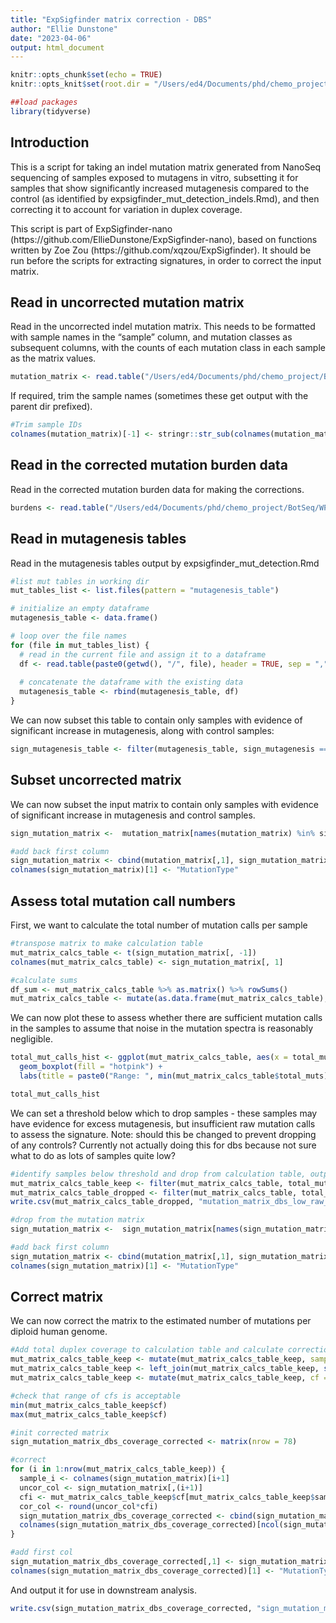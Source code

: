 ```yaml
---
title: "ExpSigfinder matrix correction - DBS"
author: "Ellie Dunstone"
date: "2023-04-06"
output: html_document
---
```


```r
knitr::opts_chunk$set(echo = TRUE)
knitr::opts_knit$set(root.dir = "/Users/ed4/Documents/phd/chemo_project/BotSeq/WP4/KCL_organoid_work/wp4_2530_20230127/extractions/wp4_2530_20230331_expsigfinder_DBS78/")
```

```r
##load packages
library(tidyverse)
```

## Introduction 

This is a script for taking an indel mutation matrix generated from NanoSeq sequencing of samples exposed to mutagens in vitro, subsetting it for samples that show significantly increased mutagenesis compared to the control (as identified by expsigfinder_mut_detection_indels.Rmd), and then correcting it to account for variation in duplex coverage.

This script is part of ExpSigfinder-nano (https://github.com/EllieDunstone/ExpSigfinder-nano), based on functions written by Zoe Zou (https://github.com/xqzou/ExpSigfinder). It should be run before the scripts for extracting signatures, in order to correct the input matrix.


## Read in uncorrected mutation matrix

Read in the uncorrected indel mutation matrix. This needs to be formatted with sample names in the "sample" column, and mutation classes as subsequent columns, with the counts of each mutation class in each sample as the matrix values.

```r
mutation_matrix <- read.table("/Users/ed4/Documents/phd/chemo_project/BotSeq/WP4/KCL_organoid_work/wp4_2530_20230127/data/dbs_mutation_matrix.tsv", sep = "\t", header = T, as.is = T) 
```

If required, trim the sample names (sometimes these get output with the parent dir prefixed).

```r
#Trim sample IDs 
colnames(mutation_matrix)[-1] <- stringr::str_sub(colnames(mutation_matrix), 30, -1)[-1] #May need to alter the start position depending on input
```


## Read in the corrected mutation burden data

Read in the corrected mutation burden data for making the corrections.

```r
burdens <- read.table("/Users/ed4/Documents/phd/chemo_project/BotSeq/WP4/KCL_organoid_work/wp4_2530_20230127/data/results.mut_burden_all.tsv", sep = "\t", header = T, as.is = T) 
```


## Read in mutagenesis tables

Read in the mutagenesis tables output by expsigfinder_mut_detection.Rmd

```r
#list mut tables in working dir
mut_tables_list <- list.files(pattern = "mutagenesis_table")

# initialize an empty dataframe 
mutagenesis_table <- data.frame()

# loop over the file names
for (file in mut_tables_list) {
  # read in the current file and assign it to a dataframe
  df <- read.table(paste0(getwd(), "/", file), header = TRUE, sep = ",")
  
  # concatenate the dataframe with the existing data
  mutagenesis_table <- rbind(mutagenesis_table, df)
}

```

We can now subset this table to contain only samples with evidence of significant increase in mutagenesis, along with control samples:

```r
sign_mutagenesis_table <- filter(mutagenesis_table, sign_mutagenesis == "Y" | group == "control")
```


## Subset uncorrected matrix

We can now subset the input matrix to contain only samples with evidence of significant increase in mutagenesis and control samples.

```r
sign_mutation_matrix <-  mutation_matrix[names(mutation_matrix) %in% sign_mutagenesis_table$sample]

#add back first column
sign_mutation_matrix <- cbind(mutation_matrix[,1], sign_mutation_matrix)
colnames(sign_mutation_matrix)[1] <- "MutationType"
```


## Assess total mutation call numbers

First, we want to calculate the total number of mutation calls per sample

```r
#transpose matrix to make calculation table
mut_matrix_calcs_table <- t(sign_mutation_matrix[, -1])
colnames(mut_matrix_calcs_table) <- sign_mutation_matrix[, 1]

#calculate sums
df_sum <- mut_matrix_calcs_table %>% as.matrix() %>% rowSums()
mut_matrix_calcs_table <- mutate(as.data.frame(mut_matrix_calcs_table), total_muts = df_sum)
```

We can now plot these to assess whether there are sufficient mutation calls in the samples to assume that noise in the mutation spectra is reasonably negligible.

```r

total_mut_calls_hist <- ggplot(mut_matrix_calcs_table, aes(x = total_muts)) + 
  geom_boxplot(fill = "hotpink") + 
  labs(title = paste0("Range: ", min(mut_matrix_calcs_table$total_muts), "-", max(mut_matrix_calcs_table$total_muts)))

total_mut_calls_hist
```

We can set a threshold below which to drop samples - these samples may have evidence for excess mutagenesis, but insufficient raw mutation calls to assess the signature. Note: should this be changed to prevent dropping of any controls? Currently not actually doing this for dbs because not sure what to do as lots of samples quite low?

```r
#identify samples below threshold and drop from calculation table, output dropped samples
mut_matrix_calcs_table_keep <- filter(mut_matrix_calcs_table, total_muts >= 20)
mut_matrix_calcs_table_dropped <- filter(mut_matrix_calcs_table, total_muts < 20)
write.csv(mut_matrix_calcs_table_dropped, "mutation_matrix_dbs_low_raw_calls.csv")

#drop from the mutation matrix
sign_mutation_matrix <-  sign_mutation_matrix[names(sign_mutation_matrix) %in% rownames(mut_matrix_calcs_table_keep)]

#add back first column
sign_mutation_matrix <- cbind(mutation_matrix[,1], sign_mutation_matrix)
colnames(sign_mutation_matrix)[1] <- "MutationType"
```


## Correct matrix

We can now correct the matrix to the estimated number of mutations per diploid human genome.

```r
#Add total duplex coverage to calculation table and calculate correction factor
mut_matrix_calcs_table_keep <- mutate(mut_matrix_calcs_table_keep, sample = rownames(mut_matrix_calcs_table_keep))
mut_matrix_calcs_table_keep <- left_join(mut_matrix_calcs_table_keep, select(burdens, sample, total))
mut_matrix_calcs_table_keep <- mutate(mut_matrix_calcs_table_keep, cf = 6000000000/total)

#check that range of cfs is acceptable
min(mut_matrix_calcs_table_keep$cf)
max(mut_matrix_calcs_table_keep$cf)

#init corrected matrix
sign_mutation_matrix_dbs_coverage_corrected <- matrix(nrow = 78)

#correct
for (i in 1:nrow(mut_matrix_calcs_table_keep)) {
  sample_i <- colnames(sign_mutation_matrix)[i+1]
  uncor_col <- sign_mutation_matrix[,(i+1)]
  cfi <- mut_matrix_calcs_table_keep$cf[mut_matrix_calcs_table_keep$sample == sample_i]
  cor_col <- round(uncor_col*cfi)
  sign_mutation_matrix_dbs_coverage_corrected <- cbind(sign_mutation_matrix_dbs_coverage_corrected, cor_col)
  colnames(sign_mutation_matrix_dbs_coverage_corrected)[ncol(sign_mutation_matrix_dbs_coverage_corrected)] <- sample_i
}

#add first col
sign_mutation_matrix_dbs_coverage_corrected[,1] <- sign_mutation_matrix[,1]
colnames(sign_mutation_matrix_dbs_coverage_corrected)[1] <- "MutationType"

```

And output it for use in downstream analysis.

```r
write.csv(sign_mutation_matrix_dbs_coverage_corrected, "sign_mutation_matrix_dbs_coverage_corrected.csv", row.names = FALSE)
```


